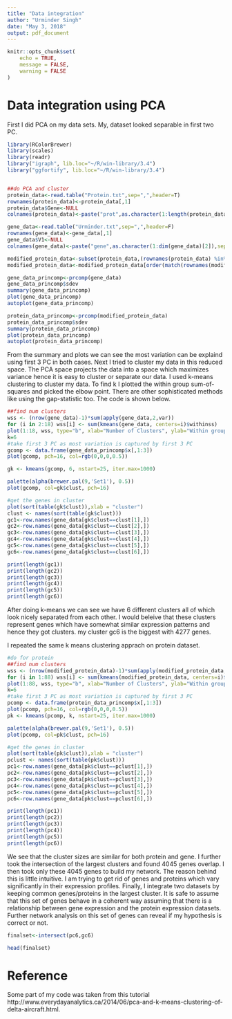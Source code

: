 ---
title: "Data integration"
author: "Urminder Singh"
date: "May 3, 2018"
output: pdf_document
---


```{r setup, include=FALSE}
knitr::opts_chunk$set(
    echo = TRUE,
    message = FALSE,
    warning = FALSE
)
```

# Data integration using PCA
First I did PCA on my data sets. My, dataset looked separable in first two PC.


```{r, tidy=TRUE}

library(RColorBrewer)
library(scales)
library(readr)
library("igraph", lib.loc="~/R/win-library/3.4")
library("ggfortify", lib.loc="~/R/win-library/3.4")


##do PCA and cluster
protein_data<-read.table("Protein.txt",sep=",",header=T)
rownames(protein_data)<-protein_data[,1]
protein_data$Gene<-NULL
colnames(protein_data)<-paste("prot",as.character(1:length(protein_data)),sep="")

gene_data<-read.table("Urminder.txt",sep=",",header=F)
rownames(gene_data)<-gene_data[,1]
gene_data$V1<-NULL
colnames(gene_data)<-paste("gene",as.character(1:dim(gene_data)[2]),sep="")

modified_protein_data<-subset(protein_data,(rownames(protein_data) %in% rownames(gene_data)))
modified_protein_data<-modified_protein_data[order(match(rownames(modified_protein_data),rownames(gene_data))),]

gene_data_princomp<-prcomp(gene_data)
gene_data_princomp$sdev
summary(gene_data_princomp)
plot(gene_data_princomp)
autoplot(gene_data_princomp)

protein_data_princomp<-prcomp(modified_protein_data)
protein_data_princomp$sdev
summary(protein_data_princomp)
plot(protein_data_princomp)
autoplot(protein_data_princomp)

```

From the summary and plots we can see the most variation can be explaind using first 3 PC in both cases. Next I tried to cluster my data in this reduced space. The PCA space projects the data into a space which maximizes variance hence it is easy to cluster or separate our data. I used k-means clustering to cluster my data. To find k I plotted the within group sum-of-squares and picked the elbow point. There are other sophisticated methods like using the gap-statistic too.
The code is shown below.

```{r, tidy=TRUE}
##find num clusters
wss <- (nrow(gene_data)-1)*sum(apply(gene_data,2,var))
for (i in 2:18) wss[i] <- sum(kmeans(gene_data, centers=i)$withinss)
plot(1:18, wss, type="b", xlab="Number of Clusters", ylab="Within groups sum of squares")
k=6
#take first 3 PC as most variation is captured by first 3 PC
gcomp <- data.frame(gene_data_princomp$x[,1:3])
plot(gcomp, pch=16, col=rgb(0,0,0,0.5))

gk <- kmeans(gcomp, 6, nstart=25, iter.max=1000)

palette(alpha(brewer.pal(9,'Set1'), 0.5))
plot(gcomp, col=gk$clust, pch=16)

#get the genes in cluster
plot(sort(table(gk$clust)),xlab = "cluster")
clust <- names(sort(table(gk$clust)))
gc1<-row.names(gene_data[gk$clust==clust[1],])
gc2<-row.names(gene_data[gk$clust==clust[2],])
gc3<-row.names(gene_data[gk$clust==clust[3],])
gc4<-row.names(gene_data[gk$clust==clust[4],])
gc5<-row.names(gene_data[gk$clust==clust[5],])
gc6<-row.names(gene_data[gk$clust==clust[6],])

print(length(gc1))
print(length(gc2))
print(length(gc3))
print(length(gc4))
print(length(gc5))
print(length(gc6))

```

After doing k-means we can see we have 6 different clusters all of which look nicely separated from each other. I would beleive that these clusters represent genes which have somewhat similar expression patterns and hence they got clusters. my cluster gc6 is the biggest with 4277 genes.

I repeated the same k means clustering apprach on protein dataset.

```{r, tidy=TRUE}
#do for protein
##find num clusters
wss <- (nrow(modified_protein_data)-1)*sum(apply(modified_protein_data,2,var))
for (i in 1:88) wss[i] <- sum(kmeans(modified_protein_data, centers=i)$withinss)
plot(1:88, wss, type="b", xlab="Number of Clusters", ylab="Within groups sum of squares")
k=6
#take first 3 PC as most variation is captured by first 3 PC
pcomp <- data.frame(protein_data_princomp$x[,1:3])
plot(pcomp, pch=16, col=rgb(0,0,0,0.5))
pk <- kmeans(pcomp, k, nstart=25, iter.max=1000)

palette(alpha(brewer.pal(9,'Set1'), 0.5))
plot(pcomp, col=pk$clust, pch=16)

#get the genes in cluster
plot(sort(table(pk$clust)),xlab = "cluster")
pclust <- names(sort(table(pk$clust)))
pc1<-row.names(gene_data[pk$clust==pclust[1],])
pc2<-row.names(gene_data[pk$clust==pclust[2],])
pc3<-row.names(gene_data[pk$clust==pclust[3],])
pc4<-row.names(gene_data[pk$clust==pclust[4],])
pc5<-row.names(gene_data[pk$clust==pclust[5],])
pc6<-row.names(gene_data[pk$clust==pclust[6],])

print(length(pc1))
print(length(pc2))
print(length(pc3))
print(length(pc4))
print(length(pc5))
print(length(pc6))
```

We see that the cluster sizes are similar for both protein and gene. I further took the intersection of the largest clusters and found 4045 genes overlap. I then took only these 4045 genes to build my network.
The reason behind this is little intuitive. I am trying to get rid of genes and proteins which vary significantly in their expression profiles. Finally, I integrate two datasets by keeping common genes/proteins in the largest cluster. It is safe to assume that this set of genes behave in a coherent way assuming that there is a relationship between gene expression and the protein expression datasets. Further network analysis on this set of genes can reveal if my hypothesis is correct or not.

```{r, tidy=TRUE, tidy.opts=list(width.cutoff=60)}
finalset<-intersect(pc6,gc6)

head(finalset)
```


# Reference
Some part of my code was taken from this tutorial http://www.everydayanalytics.ca/2014/06/pca-and-k-means-clustering-of-delta-aircraft.html.
